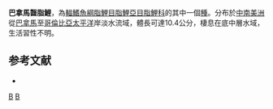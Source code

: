 {{Speciesbox 
| taxon = Bryconamericus emperador
| status = LC
| status_system = IUCN3.1
| authority =  [[Eigenmann|Eigenmann]] & [[Ogle|Ogle]], 1907
| synonyms = *''Astyanax emperador''<br /><small>Eigenmann & Ogle, 1907</small>
*''Bryconamericus ortholepis''<br /><small>Eigenmann, 1913</small>
*''Bryconamericus scopiferus''<br /><small>Eigenmann, 1913</small>
*''Bryconamericus cascajalensis''<br /><small>Meek & Hildebrand, 1916</small>
}}
'''巴拿馬齧脂鯉'''，為[[輻鰭魚綱|輻鰭魚綱]][[脂鯉目|脂鯉目]][[脂鯉亞目|脂鯉亞目]][[脂鯉科|脂鯉科]]的其中一個[[種|種]]。分布於[[中南美洲|中南美洲]]從[[巴拿馬|巴拿馬]]至[[哥倫比亞|哥倫比亞]][[太平洋|太平洋]]岸淡水流域，體長可達10.4公分，棲息在底中層水域，生活習性不明。

==参考文献==
{{refbegin}}
*{{FishBase_species|genus=Bryconamericus|species=emperador|year=2014|month=1}}
{{refend}}

{{Taxonbar|from=Q5689834}}

[[Category:齧脂鯉屬|B]]
[[Category:1907年描述的鱼类|B]]


{{魚類小作品}}